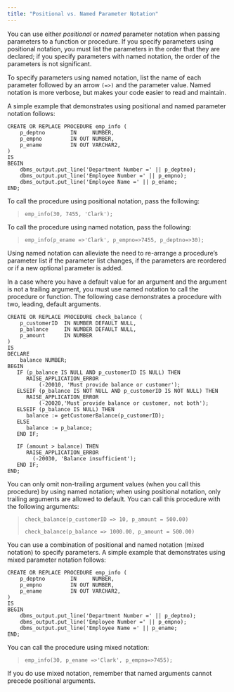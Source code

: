```yaml
---
title: "Positional vs. Named Parameter Notation"
---
```


<div id="positional_vs_named_parameter_notation" class="registered_link"></div>

You can use either *positional* or *named* parameter notation when passing parameters to a function or procedure. If you specify parameters using positional notation, you must list the parameters in the order that they are declared; if you specify parameters with named notation, the order of the parameters is not significant.

To specify parameters using named notation, list the name of each parameter followed by an arrow `(=>)` and the parameter value. Named notation is more verbose, but makes your code easier to read and maintain.

A simple example that demonstrates using positional and named parameter notation follows:

```text
CREATE OR REPLACE PROCEDURE emp_info (
    p_deptno        IN     NUMBER,
    p_empno         IN OUT NUMBER,
    p_ename         IN OUT VARCHAR2,
)
IS
BEGIN
    dbms_output.put_line('Department Number =' || p_deptno);
    dbms_output.put_line('Employee Number =' || p_empno);
    dbms_output.put_line('Employee Name =' || p_ename;
END;
```

To call the procedure using positional notation, pass the following:

> `emp_info(30, 7455, 'Clark');`

To call the procedure using named notation, pass the following:

> `emp_info(p_ename =>'Clark', p_empno=>7455, p_deptno=>30);`

Using named notation can alleviate the need to re-arrange a procedure’s parameter list if the parameter list changes, if the parameters are reordered or if a new optional parameter is added.

In a case where you have a default value for an argument and the argument is not a trailing argument, you must use named notation to call the procedure or function. The following case demonstrates a procedure with two, leading, default arguments.

```text
CREATE OR REPLACE PROCEDURE check_balance (
    p_customerID  IN NUMBER DEFAULT NULL,
    p_balance     IN NUMBER DEFAULT NULL,
    p_amount      IN NUMBER
)
IS
DECLARE
    balance NUMBER;
BEGIN
   IF (p_balance IS NULL AND p_customerID IS NULL) THEN
      RAISE_APPLICATION_ERROR
          (-20010, 'Must provide balance or customer');
   ELSEIF (p_balance IS NOT NULL AND p_customerID IS NOT NULL) THEN
      RAISE_APPLICATION_ERROR
          (-20020,'Must provide balance or customer, not both');
   ELSEIF (p_balance IS NULL) THEN
      balance := getCustomerBalance(p_customerID);
   ELSE
      balance := p_balance;
   END IF;

   IF (amount > balance) THEN
      RAISE_APPLICATION_ERROR
        (-20030, 'Balance insufficient');
   END IF;
END;
```

You can only omit non-trailing argument values (when you call this procedure) by using named notation; when using positional notation, only trailing arguments are allowed to default. You can call this procedure with the following arguments:

> `check_balance(p_customerID => 10, p_amount = 500.00)`
>
> `check_balance(p_balance => 1000.00, p_amount = 500.00)`

You can use a combination of positional and named notation (mixed notation) to specify parameters. A simple example that demonstrates using mixed parameter notation follows:

```text
CREATE OR REPLACE PROCEDURE emp_info (
    p_deptno        IN     NUMBER,
    p_empno         IN OUT NUMBER,
    p_ename         IN OUT VARCHAR2,
)
IS
BEGIN
    dbms_output.put_line('Department Number =' || p_deptno);
    dbms_output.put_line('Employee Number =' || p_empno);
    dbms_output.put_line('Employee Name =' || p_ename;
END;
```

You can call the procedure using mixed notation:

> `emp_info(30, p_ename =>'Clark', p_empno=>7455);`

If you do use mixed notation, remember that named arguments cannot precede positional arguments.
